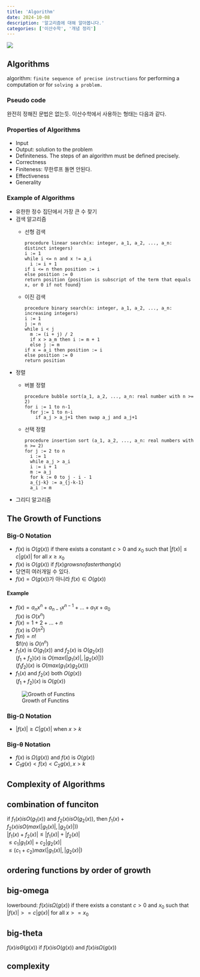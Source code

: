 ```yaml
---
title: 'Algorithm'
date: 2024-10-08
description: '알고리즘에 대해 알아봅니다.'
categories: ['이산수학', '개념 정리']
---
```


![](/img/discrete.jpg){.post-thumbnail}

## Algorithms

algorithm: `finite sequence of precise instructions` for performing a computation or for `solving a problem.`  

### Pseudo code

완전히 정해진 문법은 없는듯. 이산수학에서 사용하는 형태는 다음과 같다.  


### Properties of Algorithms

- Input
- Output: solution to the problem
- Definiteness. The steps of an algorithm must be defined precisely.
- Correctness
- Finiteness: 무한루프 돌면 안된다.
- Effectiveness
- Generality

### Example of Algorithms

- 유한한 정수 집단에서 가장 큰 수 찾기
- 검색 알고리즘
  - 선형 검색
    ```
    procedure linear search(x: integer, a_1, a_2, ..., a_n: distinct integers)
    i := 1
    while i <= n and x != a_i
      i := i + 1
    if i <= n then position := i
    else position := 0
    return position {position is subscript of the term that equals x, or 0 if not found}
    ```
  - 이진 검색
    ```
    procedure binary search(x: integer, a_1, a_2, ..., a_n: increasing integers)
    i := 1
    j := n
    while i < j
      m := (i + j) / 2
      if x > a_m then i := m + 1
      else j := m
    if x = a_i then position := i
    else position := 0
    return position
    ```
- 정렬
  - 버블 정렬
    ```
    procedure bubble sort(a_1, a_2, ..., a_n: real number with n >= 2)
    for i := 1 to n-1
      for j:= 1 to n-i
        if a_j > a_j+1 then swap a_j and a_j+1
    ```
  - 선택 정렬
    ```
    procedure insertion sort (a_1, a_2, ..., a_n: real numbers with n >= 2)
    for j := 2 to n
      i := 1
      while a_j > a_i
      i := i + 1
      m := a_j
      for k := 0 to j - i - 1
      a_{j-k} := a_{j-k-1}
      a_i := m
    ```
- 그리디 알고리즘

## The Growth of Functions

### Big-O Notation

- $f(x)$ is $O(g(x))$ if there exists a constant $c > 0$ and $x_0$ such that $|f(x)| ≤ c|g(x)|$ for all $x ≥ x_0$
- $f(x)$ is $O(g(x))$ if $f(x) grows no faster than g(x)$
- 당연히 여러개일 수 있다.
- $f(x) = O(g(x))$가 아니라 $f(x) ∈ O(g(x))$

#### Example

- $f(x) = a_nx^n + a_{n-1}x^{n-1} + ... + a_1x + a_0$  
  $f(x)$ is $O(x^n)$
- $f(x) = 1 + 2 + ... + n$  
  $f(x)$ is $O(n^2)$
- $f(n) = n!$  
  $f(n) is $O(n^n)$
- $f_1(x)$ is $O(g_1(x))$ and $f_2(x)$ is $O(g_2(x))$  
  $(f_1 + f_2)(x)$ is $O(max(|g_1(x)|, |g_2(x)|))$  
  $(f_1 f_2)(x)$ is $O(max(g_1(x) g_2(x)))$
- $f_1(x)$ and $f_2(x)$ both $O(g(x))$  
  $(f_1 + f_2)(x)$ is $O(g(x))$

![Growth of Functins](/img/growth-bigo.png)

### Big-Ω Notation

- $|f(x)| ≥ C|g(x)|$ when $x > k$

### Big-θ Notation

- $f(x)$ is $Ω(g(x))$ and $f(x)$ is $O(g(x))$
- $C_1 g(x) < f(x) < C_2 g(x), x > k$

## Complexity of Algorithms


## combination of funciton

if $f_1(x) is O(g_1(x))$ and $f_2(x) is O(g_2(x))$, then $f_1(x) + f_2(x) is O(max(|g_1(x)|, |g_2(x)|))$  
$|f_1(x) + f_2(x)| ≤ |f_1(x)| + |f_2(x)|$  
$≤ c_1|g_1(x)| + c_2|g_2(x)|$  
$≤ (c_1 + c_2)max(|g_1(x)|, |g_2(x)|)$

## ordering functions by order of growth

## big-omega

lowerbound: $f(x) is Ω(g(x))$ if there exists a constant $c > 0$ and $x_0$ such that $|f(x)| >= c|g(x)|$ for all $x >= x_0$

## big-theta

$f(x) is Θ(g(x))$ if $f(x) is O(g(x))$ and $f(x) is Ω(g(x))$

## complexity


